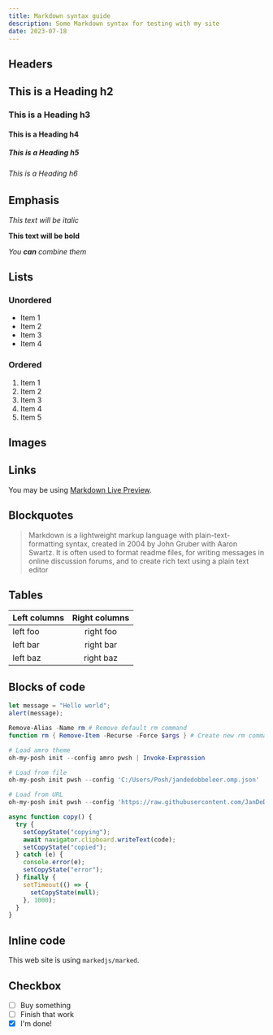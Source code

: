 ```yaml
---
title: Markdown syntax guide
description: Some Markdown syntax for testing with my site
date: 2023-07-18
---
```



## Headers

## This is a Heading h2

### This is a Heading h3

#### This is a Heading h4

##### This is a Heading h5

###### This is a Heading h6

## Emphasis

_This text will be italic_

**This text will be bold**

_You **can** combine them_

## Lists

### Unordered

- Item 1
- Item 2
- Item 3
- Item 4

### Ordered

1. Item 1
2. Item 2
3. Item 3
4. Item 4
5. Item 5

## Images

<BlogImage src={JIAmusic} alt="This is a sample image." />

## Links

You may be using [Markdown Live Preview](https://markdownlivepreview.com/).

## Blockquotes

> Markdown is a lightweight markup language with plain-text-formatting syntax, created in 2004 by John Gruber with Aaron Swartz. It is often used to format readme files, for writing messages in online discussion forums, and to create rich text using a plain text editor

## Tables

| Left columns | Right columns |
| ------------ | :-----------: |
| left foo     |   right foo   |
| left bar     |   right bar   |
| left baz     |   right baz   |

## Blocks of code

```js
let message = "Hello world";
alert(message);
```

```ps1
Remove-Alias -Name rm # Remove default rm command
function rm { Remove-Item -Recurse -Force $args } # Create new rm command

# Load amro theme
oh-my-posh init --config amro pwsh | Invoke-Expression

# Load from file
oh-my-posh init pwsh --config 'C:/Users/Posh/jandedobbeleer.omp.json' | Invoke-Expression

# Load from URL
oh-my-posh init pwsh --config 'https://raw.githubusercontent.com/JanDeDobbeleer/oh-my-posh/main/themes/jandedobbeleer.omp.json' | Invoke-Expression
```

```ts
async function copy() {
  try {
    setCopyState("copying");
    await navigator.clipboard.writeText(code);
    setCopyState("copied");
  } catch (e) {
    console.error(e);
    setCopyState("error");
  } finally {
    setTimeout(() => {
      setCopyState(null);
    }, 1000);
  }
}
```

## Inline code

This web site is using `markedjs/marked`.

## Checkbox

- [ ] Buy something
- [ ] Finish that work
- [x] I'm done!
